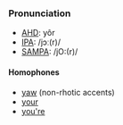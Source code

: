 ===Pronunciation===
*[[w:AHD|AHD]]: yôr
*[[w:IPA|IPA]]: /jɔː(r)/
*[[w:SAMPA|SAMPA]]: /jO:(r)/

====Homophones====
*[[yaw]] (non-rhotic accents)
*[[your]]
*[[you're]]
{{msg:-ore}}